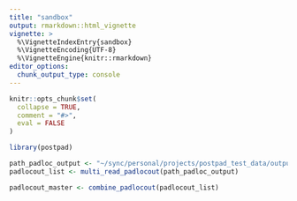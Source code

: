 ```yaml
---
title: "sandbox"
output: rmarkdown::html_vignette
vignette: >
  %\VignetteIndexEntry{sandbox}
  %\VignetteEncoding{UTF-8}
  %\VignetteEngine{knitr::rmarkdown}
editor_options:
  chunk_output_type: console
---
```


```r
knitr::opts_chunk$set(
  collapse = TRUE,
  comment = "#>",
  eval = FALSE
)
```

```r
library(postpad)
```

```r
path_padloc_output <- "~/sync/personal/projects/postpad_test_data/output/00/00/"
padlocout_list <- multi_read_padlocout(path_padloc_output)
```

```r
padlocout_master <- combine_padlocout(padlocout_list)
```
